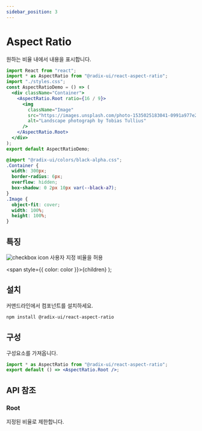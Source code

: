```yaml
---
sidebar_position: 3
---
```



# Aspect Ratio

원하는 비율 내에서 내용을 표시합니다.

<AspectRatioDemo />

<Tabs>
<TabItem value="js" label="index.js">

```jsx
import React from "react";
import * as AspectRatio from "@radix-ui/react-aspect-ratio";
import "./styles.css";
const AspectRatioDemo = () => (
  <div className="Container">
    <AspectRatio.Root ratio={16 / 9}>
      <img
        className="Image"
        src="https://images.unsplash.com/photo-1535025183041-0991a977e25b?w=300&dpr=2&q=80"
        alt="Landscape photograph by Tobias Tullius"
      />
    </AspectRatio.Root>
  </div>
);
export default AspectRatioDemo;
```

</TabItem>
<TabItem value="css" label="styles.css">

```css
@import "@radix-ui/colors/black-alpha.css";
.Container {
  width: 300px;
  border-radius: 6px;
  overflow: hidden;
  box-shadow: 0 2px 10px var(--black-a7);
}
.Image {
  object-fit: cover;
  width: 100%;
  height: 100%;
}
```

</TabItem>
</Tabs>

## 특징

![checkbox icon](../../static/img/checkboxicon.png) 사용자 지정 비율을 허용

  <span style={{ color: color }}>{children}</span>
);

## <Highlight color='#1C5AEC'>설치</Highlight>

커맨드라인에서 컴포넌트를 설치하세요.

```bash
npm install @radix-ui/react-aspect-ratio
```

## <Highlight color='#1C5AEC'>구성</Highlight>

구성요소를 가져옵니다.

```jsx
import * as AspectRatio from "@radix-ui/react-aspect-ratio";
export default () => <AspectRatio.Root />;
```

## <Highlight color='#1C5AEC'>API 참조</Highlight>

### <Highlight color='#1C5AEC'>Root</Highlight>

지정된 비율로 제한합니다.

<PropTable api={aspectRatioAPI} category="root" />
